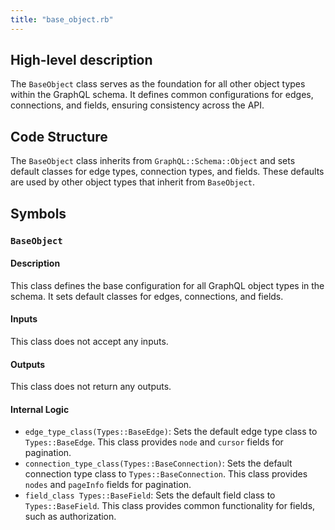 ```yaml
---
title: "base_object.rb"
---
```


## High-level description
The `BaseObject` class serves as the foundation for all other object types within the GraphQL schema. It defines common configurations for edges, connections, and fields, ensuring consistency across the API.

## Code Structure
The `BaseObject` class inherits from `GraphQL::Schema::Object` and sets default classes for edge types, connection types, and fields. These defaults are used by other object types that inherit from `BaseObject`.

## Symbols

### `BaseObject`
#### Description
This class defines the base configuration for all GraphQL object types in the schema. It sets default classes for edges, connections, and fields.

#### Inputs
This class does not accept any inputs.

#### Outputs
This class does not return any outputs.

#### Internal Logic
- `edge_type_class(Types::BaseEdge)`: Sets the default edge type class to `Types::BaseEdge`. This class provides `node` and `cursor` fields for pagination.
- `connection_type_class(Types::BaseConnection)`: Sets the default connection type class to `Types::BaseConnection`. This class provides `nodes` and `pageInfo` fields for pagination.
- `field_class Types::BaseField`: Sets the default field class to `Types::BaseField`. This class provides common functionality for fields, such as authorization.
